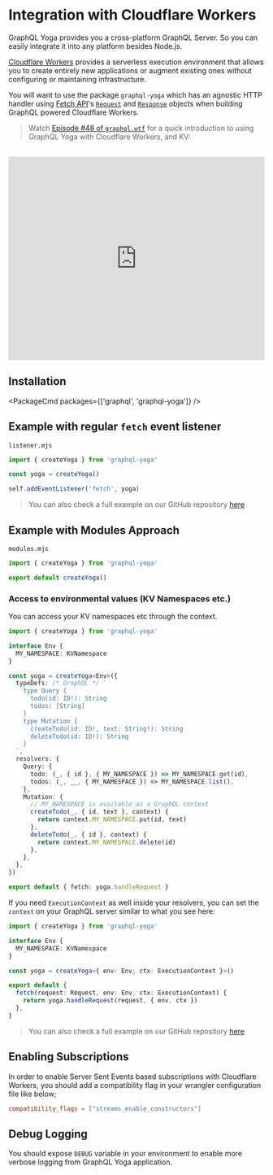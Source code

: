 
# Integration with Cloudflare Workers

GraphQL Yoga provides you a cross-platform GraphQL Server. So you can easily integrate it into any platform besides Node.js.

[Cloudflare Workers](https://developers.cloudflare.com/workers) provides a serverless execution environment that allows you to create entirely new applications or augment existing ones without configuring or maintaining infrastructure.

You will want to use the package `graphql-yoga` which has an agnostic HTTP handler using [Fetch API](https://developer.mozilla.org/en-US/docs/Web/API/Fetch_API/Using_Fetch)'s [`Request`](https://developer.mozilla.org/en-US/docs/Web/API/Request) and [`Response`](https://developer.mozilla.org/en-US/docs/Web/API/Response) objects when building GraphQL powered Cloudflare Workers.

> Watch [Episode #48 of `graphql.wtf`](https://graphql.wtf/episodes/48-graphql-yoga-cloudflare-workers-kv) for a quick introduction to using GraphQL Yoga with Cloudflare Workers, and KV:

<br />

<iframe
  width="100%"
  height="400"
  src="https://www.youtube.com/embed/xibiwSXMLsc"
  title="Using GraphQL Yoga with Cloudflare Workers, and KV"
  frameBorder="0"
  allow="accelerometer; autoplay; clipboard-write; encrypted-media; gyroscope; picture-in-picture"
  allowFullScreen
></iframe>

## Installation

<PackageCmd packages={['graphql', 'graphql-yoga']} />

## Example with regular `fetch` event listener

`listener.mjs`

```ts
import { createYoga } from 'graphql-yoga'

const yoga = createYoga()

self.addEventListener('fetch', yoga)
```

> You can also check a full example on our GitHub repository [here](https://github.com/dotansimha/graphql-yoga/tree/v3/examples/service-worker)

## Example with Modules Approach

`modules.mjs`

```ts
import { createYoga } from 'graphql-yoga'

export default createYoga()
```

### Access to environmental values (KV Namespaces etc.)

You can access your KV namespaces etc through the context.

```ts
import { createYoga } from 'graphql-yoga'

interface Env {
  MY_NAMESPACE: KVNamespace
}

const yoga = createYoga<Env>({
  typeDefs: /* GraphQL */ `
    type Query {
      todo(id: ID!): String
      todos: [String]
    }
    type Mutation {
      createTodo(id: ID!, text: String!): String
      deleteTodo(id: ID!): String
    }
  `,
  resolvers: {
    Query: {
      todo: (_, { id }, { MY_NAMESPACE }) => MY_NAMESPACE.get(id),
      todos: (_, __, { MY_NAMESPACE }) => MY_NAMESPACE.list(),
    },
    Mutation: {
      // MY_NAMESPACE is available as a GraphQL context
      createTodo(_, { id, text }, context) {
        return context.MY_NAMESPACE.put(id, text)
      },
      deleteTodo(_, { id }, context) {
        return context.MY_NAMESPACE.delete(id)
      },
    },
  },
})

export default { fetch: yoga.handleRequest }
```

If you need `ExecutionContext` as well inside your resolvers, you can set the `context` on your GraphQL server similar to what you see here:

```ts
import { createYoga } from 'graphql-yoga'

interface Env {
  MY_NAMESPACE: KVNamespace
}

const yoga = createYoga<{ env: Env; ctx: ExecutionContext }>()

export default {
  fetch(request: Request, env: Env, ctx: ExecutionContext) {
    return yoga.handleRequest(request, { env, ctx })
  },
}
```

> You can also check a full example on our GitHub repository [here](https://github.com/dotansimha/graphql-yoga/tree/v3/examples/cloudflare-modules)

## Enabling Subscriptions

In order to enable Server Sent Events based subscriptions with Cloudflare Workers, you should add a compatibility flag in your wrangler configuration file like below;

```toml
compatibility_flags = ["streams_enable_constructors"]
```

## Debug Logging

You should expose `DEBUG` variable in your environment to enable more verbose logging from GraphQL Yoga application.
